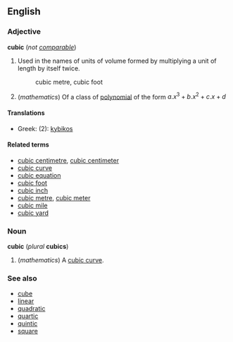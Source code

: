 ==English==
===Adjective===
'''cubic''' (''not [[comparable]]'')
# Used in the names of units of volume formed by multiplying a unit of length by itself twice. <!--note: this is correct; although there are three factors, there are only two multiplications-->
#:cubic metre, cubic foot
#(''mathematics'') Of a class of [[polynomial]] of the form <math> a.x^3 + b.x^2 + c.x + d </math>

====Translations====
*Greek: (2): [[kybikos]]

====Related terms====
*[[cubic centimetre]], [[cubic centimeter]]
*[[cubic curve]]
*[[cubic equation]]
*[[cubic foot]]
*[[cubic inch]]
*[[cubic metre]], [[cubic meter]]
*[[cubic mile]]
*[[cubic yard]]

===Noun===
'''cubic''' (''plural'' '''cubics''')

#(''mathematics'') A [[cubic curve]].

===See also===
*[[cube]]
*[[linear]]
*[[quadratic]]
*[[quartic]]
*[[quintic]]
*[[square]]